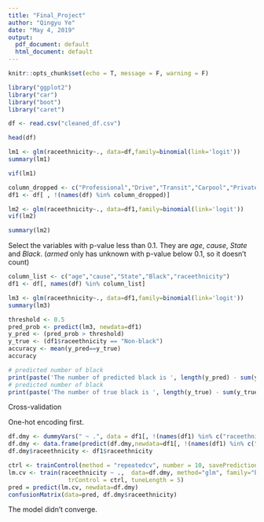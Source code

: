 ```yaml
---
title: "Final_Project"
author: "Qingyu Ye"
date: "May 4, 2019"
output:
  pdf_document: default
  html_document: default
---
```


```r
knitr::opts_chunk$set(echo = T, message = F, warning = F)

```

```r
library("ggplot2")
library("car")
library("boot")
library("caret")
```

```r
df <- read.csv("cleaned_df.csv")
```

```r
head(df)
```




```r
lm1 <- glm(raceethnicity~., data=df,family=binomial(link='logit'))
summary(lm1)
```
```r
vif(lm1)
```

```r
column_dropped <- c("Professional","Drive","Transit","Carpool","PrivateWork","PublicWork","Hispanic","White","Native","Asian","Pacific","h_income","TotalPop")
df1 <- df[ , !(names(df) %in% column_dropped)]
```




```r
lm2 <- glm(raceethnicity~., data=df1,family=binomial(link='logit'))
vif(lm2)
```

```r
summary(lm2)
```

Select the variables with p-value less than 0.1. They are *age*, *cause*, *State* and *Black*. (*armed* only has unknown with p-value below 0.1, so it doesn't count)

```r
column_list <- c("age","cause","State","Black","raceethnicity")
df1 <- df[, names(df) %in% column_list]
```

```r
lm3 <- glm(raceethnicity~., data=df1,family=binomial(link='logit'))
summary(lm3)
```



```r
threshold <- 0.5
pred_prob <- predict(lm3, newdata=df1)
y_pred <- (pred_prob > threshold)
y_true <- (df1$raceethnicity == "Non-black")
accuracy <- mean(y_pred==y_true)
accuracy
```



```r
# predicted number of black
print(paste('The number of predicted black is ', length(y_pred) - sum(y_pred)))
# predicted number of black
print(paste('The number of true black is ', length(y_true) - sum(y_true)))
```

Cross-validation

One-hot encoding first.
```r
df.dmy <- dummyVars(" ~ .", data = df1[, !(names(df1) %in% c("raceethnicity"))])
df.dmy <- data.frame(predict(df.dmy,newdata=df1[, !(names(df1) %in% c("raceethnicity"))]))
df.dmy$raceethnicity <- df1$raceethnicity
```



```r
ctrl <- trainControl(method = "repeatedcv", number = 10, savePredictions = TRUE)
lm.cv <- train(raceethnicity ~ .,  data=df.dmy, method="glm", family="binomial",
                 trControl = ctrl, tuneLength = 5)
pred = predict(lm.cv, newdata=df.dmy)
confusionMatrix(data=pred, df.dmy$raceethnicity)
```

The model didn't converge. 


